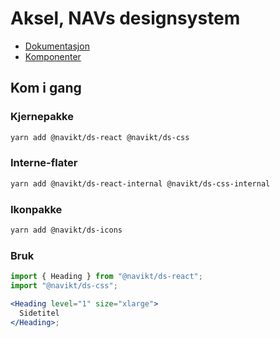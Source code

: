 
<Meta title="Intro/Velkommen" />

# Aksel, NAVs designsystem

- [Dokumentasjon](https://aksel.nav.no/designsystem)
- [Komponenter](https://aksel.nav.no/designsystem/side/oversikt-komponenter)

## Kom i gang

### Kjernepakke

```bash
yarn add @navikt/ds-react @navikt/ds-css
```

### Interne-flater

```bash
yarn add @navikt/ds-react-internal @navikt/ds-css-internal
```

### Ikonpakke

```bash
yarn add @navikt/ds-icons
```

### Bruk

```jsx
import { Heading } from "@navikt/ds-react";
import "@navikt/ds-css";

<Heading level="1" size="xlarge">
  Sidetitel
</Heading>;
```
